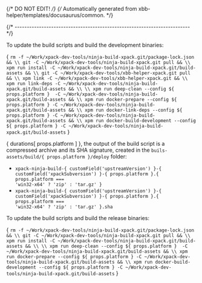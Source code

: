 {/* DO NOT EDIT! */}
{/* Automatically generated from xbb-helper/templates/docusaurus/common. */}




{/* ------------------------------------------------------------------------ */}

To update the build scripts and build the development binaries:

<CodeBlock language="sh"> {
`rm -f ~/Work/xpack-dev-tools/ninja-build-xpack.git/package-lock.json && \\
git -C ~/Work/xpack-dev-tools/ninja-build-xpack.git pull && \\
xpm run install -C ~/Work/xpack-dev-tools/ninja-build-xpack.git/build-assets && \\
git -C ~/Work/xpack-dev-tools/xbb-helper-xpack.git pull && \\
xpm link -C ~/Work/xpack-dev-tools/xbb-helper-xpack.git && \\
xpm run link-deps -C ~/Work/xpack-dev-tools/ninja-build-xpack.git/build-assets && \\
\\
xpm run deep-clean --config ${ props.platform }  -C ~/Work/xpack-dev-tools/ninja-build-xpack.git/build-assets && \\
xpm run docker-prepare --config ${ props.platform } -C ~/Work/xpack-dev-tools/ninja-build-xpack.git/build-assets && \\
xpm run docker-link-deps --config ${ props.platform } -C ~/Work/xpack-dev-tools/ninja-build-xpack.git/build-assets && \\
xpm run docker-build-development --config ${ props.platform } -C ~/Work/xpack-dev-tools/ninja-build-xpack.git/build-assets`
} </CodeBlock>

{ durations[ props.platform ] }, the output of the build script is a compressed
archive and its SHA signature, created in
the <code>buils-assets/build/{ props.platform }/deploy</code> folder:

* <code>xpack-ninja-build-{ customField('upstreamVersion') }-{ customField('xpackSubversion') }-{ props.platform }.{ props.platform === 'win32-x64' ? 'zip' : 'tar.gz' }</code>
* <code>xpack-ninja-build-{ customField('upstreamVersion') }-{ customField('xpackSubversion') }-{ props.platform }.{ props.platform === 'win32-x64' ? 'zip' : 'tar.gz' }.sha</code>

To update the build scripts and build the release binaries:

<CodeBlock language="sh"> {
`rm -f ~/Work/xpack-dev-tools/ninja-build-xpack.git/package-lock.json && \\
git -C ~/Work/xpack-dev-tools/ninja-build-xpack.git pull && \\
xpm run install -C ~/Work/xpack-dev-tools/ninja-build-xpack.git/build-assets && \\
\\
xpm run deep-clean --config ${ props.platform }  -C ~/Work/xpack-dev-tools/ninja-build-xpack.git/build-assets && \\
xpm run docker-prepare --config ${ props.platform } -C ~/Work/xpack-dev-tools/ninja-build-xpack.git/build-assets && \\
xpm run docker-build-development --config ${ props.platform } -C ~/Work/xpack-dev-tools/ninja-build-xpack.git/build-assets`
} </CodeBlock>
